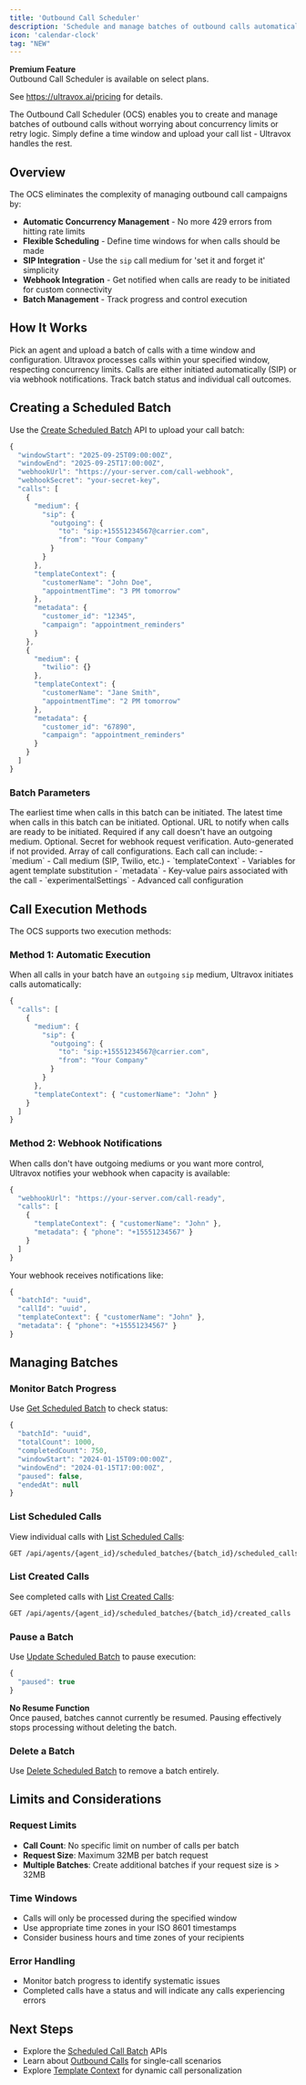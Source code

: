 ```yaml
---
title: 'Outbound Call Scheduler'
description: 'Schedule and manage batches of outbound calls automatically with concurrency control and retry handling.'
icon: 'calendar-clock'
tag: "NEW"
---
```


<Callout icon="star" color="#FFC107" iconType="regular">
  <b>Premium Feature</b>
  <br />
  Outbound Call Scheduler is available on select plans.
  
  See https://ultravox.ai/pricing for details.
</Callout>

The Outbound Call Scheduler (OCS) enables you to create and manage batches of outbound calls without worrying about concurrency limits or retry logic. Simply define a time window and upload your call list - Ultravox handles the rest.

## Overview

The OCS eliminates the complexity of managing outbound call campaigns by:

- **Automatic Concurrency Management** - No more 429 errors from hitting rate limits
- **Flexible Scheduling** - Define time windows for when calls should be made
- **SIP Integration** - Use the `sip` call medium for 'set it and forget it' simplicity
- **Webhook Integration** - Get notified when calls are ready to be initiated for custom connectivity
- **Batch Management** - Track progress and control execution

## How It Works

<Steps>
  <Step title="Create a Scheduled Batch">
    Pick an agent and upload a batch of calls with a time window and configuration.
  </Step>
  <Step title="Automatic Processing">
    Ultravox processes calls within your specified window, respecting concurrency limits.
  </Step>
  <Step title="Call Execution">
    Calls are either initiated automatically (SIP) or via webhook notifications.
  </Step>
  <Step title="Monitor Progress">
    Track batch status and individual call outcomes.
  </Step>
</Steps>

## Creating a Scheduled Batch

Use the [Create Scheduled Batch](/api-reference/agents/agents-scheduled-batches-post) API to upload your call batch:

```js Example: Creating a Scheduled Batch
{
  "windowStart": "2025-09-25T09:00:00Z",
  "windowEnd": "2025-09-25T17:00:00Z",
  "webhookUrl": "https://your-server.com/call-webhook",
  "webhookSecret": "your-secret-key",
  "calls": [
    {
      "medium": {
        "sip": {
          "outgoing": {
            "to": "sip:+15551234567@carrier.com",
            "from": "Your Company"
          }
        }
      },
      "templateContext": {
        "customerName": "John Doe",
        "appointmentTime": "3 PM tomorrow"
      },
      "metadata": {
        "customer_id": "12345",
        "campaign": "appointment_reminders"
      }
    },
    {
      "medium": {
        "twilio": {}
      },
      "templateContext": {
        "customerName": "Jane Smith", 
        "appointmentTime": "2 PM tomorrow"
      },
      "metadata": {
        "customer_id": "67890",
        "campaign": "appointment_reminders"
      }
    }
  ]
}
```

### Batch Parameters

<ParamField body="windowStart" type="string" format="date-time">
  The earliest time when calls in this batch can be initiated.
</ParamField>

<ParamField body="windowEnd" type="string" format="date-time">
  The latest time when calls in this batch can be initiated.
</ParamField>

<ParamField body="webhookUrl" type="string" format="uri">
  Optional. URL to notify when calls are ready to be initiated. Required if any call doesn't have an outgoing medium.
</ParamField>

<ParamField body="webhookSecret" type="string">
  Optional. Secret for webhook request verification. Auto-generated if not provided.
</ParamField>

<ParamField body="calls" type="array" required>
  Array of call configurations. Each call can include:
  - `medium` - Call medium (SIP, Twilio, etc.)
  - `templateContext` - Variables for agent template substitution
  - `metadata` - Key-value pairs associated with the call
  - `experimentalSettings` - Advanced call configuration
</ParamField>

## Call Execution Methods

The OCS supports two execution methods:

### Method 1: Automatic Execution
When all calls in your batch have an `outgoing` `sip` medium, Ultravox initiates calls automatically:

```js Automatic Execution Example
{
  "calls": [
    {
      "medium": {
        "sip": {
          "outgoing": {
            "to": "sip:+15551234567@carrier.com",
            "from": "Your Company"
          }
        }
      },
      "templateContext": { "customerName": "John" }
    }
  ]
}
```

### Method 2: Webhook Notifications
When calls don't have outgoing mediums or you want more control, Ultravox notifies your webhook when capacity is available:

```js Webhook Method Example
{
  "webhookUrl": "https://your-server.com/call-ready",
  "calls": [
    {
      "templateContext": { "customerName": "John" },
      "metadata": { "phone": "+15551234567" }
    }
  ]
}
```

Your webhook receives notifications like:
```js Webhook Payload
{
  "batchId": "uuid",
  "callId": "uuid", 
  "templateContext": { "customerName": "John" },
  "metadata": { "phone": "+15551234567" }
}
```

## Managing Batches

### Monitor Batch Progress
Use [Get Scheduled Batch](/api-reference/agents/agents-scheduled-batches-get) to check status:

```js Response Example
{
  "batchId": "uuid",
  "totalCount": 1000,
  "completedCount": 750,
  "windowStart": "2024-01-15T09:00:00Z",
  "windowEnd": "2024-01-15T17:00:00Z",
  "paused": false,
  "endedAt": null
}
```

### List Scheduled Calls
View individual calls with [List Scheduled Calls](/api-reference/agents/agents-scheduled-batches-scheduled-calls-list):

```bash
GET /api/agents/{agent_id}/scheduled_batches/{batch_id}/scheduled_calls?status=SUCCESS
```

### List Created Calls  
See completed calls with [List Created Calls](/api-reference/agents/agents-scheduled-batches-created-calls-list):

```bash
GET /api/agents/{agent_id}/scheduled_batches/{batch_id}/created_calls
```

### Pause a Batch
Use [Update Scheduled Batch](/api-reference/agents/agents-scheduled-batches-patch) to pause execution:

```js Pause Batch
{
  "paused": true
}
```

<Warning>
  <b>No Resume Function</b>
  <br />
  Once paused, batches cannot currently be resumed. Pausing effectively stops processing without deleting the batch.
</Warning>

### Delete a Batch
Use [Delete Scheduled Batch](/api-reference/agents/agents-scheduled-batches-delete) to remove a batch entirely.

## Limits and Considerations

### Request Limits
- **Call Count**: No specific limit on number of calls per batch
- **Request Size**: Maximum 32MB per batch request
- **Multiple Batches**: Create additional batches if your request size is > 32MB

### Time Windows
- Calls will only be processed during the specified window
- Use appropriate time zones in your ISO 8601 timestamps
- Consider business hours and time zones of your recipients

### Error Handling
- Monitor batch progress to identify systematic issues
- Completed calls have a status and will indicate any calls experiencing errors

## Next Steps
- Explore the [Scheduled Call Batch](/api-reference/agents/agents-scheduled-batches-list) APIs
- Learn about [Outbound Calls](/telephony/outbound-calls) for single-call scenarios
- Explore [Template Context](/agents/making-calls#template-context-and-variables) for dynamic call personalization  